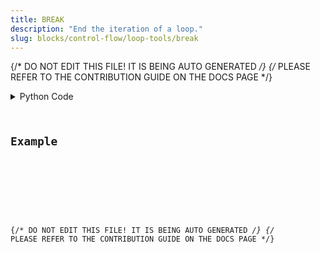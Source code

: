 ```yaml
---
title: BREAK
description: "End the iteration of a loop."
slug: blocks/control-flow/loop-tools/break
---
```


{/* DO NOT EDIT THIS FILE! IT IS BEING AUTO GENERATED */}
{/* PLEASE REFER TO THE CONTRIBUTION GUIDE ON THE DOCS PAGE */}


<PythonDocsDisplay docstring={docstring} />
<details>
<summary>Python Code</summary>



<Code code={pythonCode} lang="py" wrap theme="dracula" />

[Find this Flojoy Block on GitHub](https://github.com/flojoy-ai/blocks/blob/main/blocks/CONTROL_FLOW/LOOP_TOOLS/BREAK/BREAK.py)

</details>

## Example


<GetHelpWidget />


<AppDisplay app={app} blockName="BREAK" client:visible />


<Example />

{/* DO NOT EDIT THIS FILE! IT IS BEING AUTO GENERATED */}
{/* PLEASE REFER TO THE CONTRIBUTION GUIDE ON THE DOCS PAGE */}

